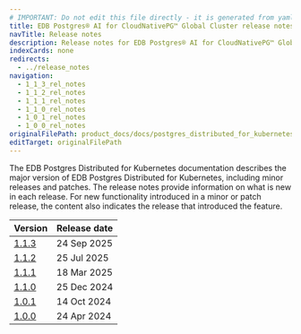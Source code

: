 ```yaml
---
# IMPORTANT: Do not edit this file directly - it is generated from yaml source.
title: EDB Postgres® AI for CloudNativePG™ Global Cluster release notes
navTitle: Release notes
description: Release notes for EDB Postgres® AI for CloudNativePG™ Global Cluster
indexCards: none
redirects:
  - ../release_notes
navigation:
  - 1_1_3_rel_notes
  - 1_1_2_rel_notes
  - 1_1_1_rel_notes
  - 1_1_0_rel_notes
  - 1_0_1_rel_notes
  - 1_0_0_rel_notes
originalFilePath: product_docs/docs/postgres_distributed_for_kubernetes/1/rel_notes/src/meta.yml
editTarget: originalFilePath
---
```



The EDB Postgres Distributed for Kubernetes documentation describes the major version of EDB Postgres Distributed for Kubernetes, 
including minor releases and patches. The release notes provide information on what is new in each release. For new functionality 
introduced in a minor or patch release, the content also indicates the release that introduced the feature.


| Version | Release date |
|---|---|
| [1.1.3](./1_1_3_rel_notes) | 24 Sep 2025 |
| [1.1.2](./1_1_2_rel_notes) | 25 Jul 2025 |
| [1.1.1](./1_1_1_rel_notes) | 18 Mar 2025 |
| [1.1.0](./1_1_0_rel_notes) | 25 Dec 2024 |
| [1.0.1](./1_0_1_rel_notes) | 14 Oct 2024 |
| [1.0.0](./1_0_0_rel_notes) | 24 Apr 2024 |
